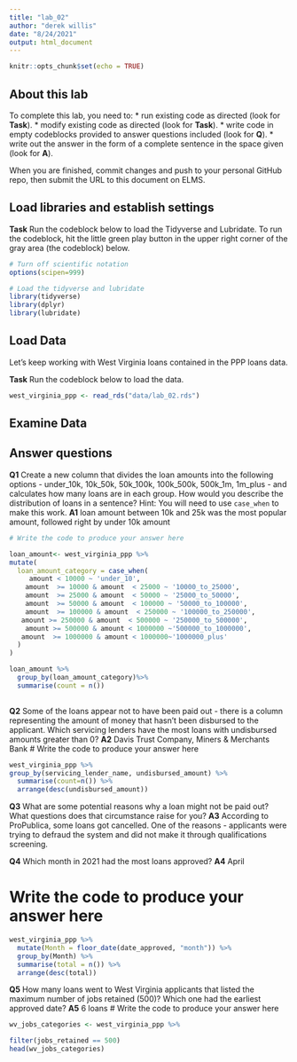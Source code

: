 ```yaml
---
title: "lab_02"
author: "derek willis"
date: "8/24/2021"
output: html_document
---
```


```r
knitr::opts_chunk$set(echo = TRUE)
```

## About this lab

To complete this lab, you need to:
* run existing code as directed (look for **Task**).
* modify existing code as directed (look for **Task**).
* write code in empty codeblocks provided to answer questions included (look for **Q**).
* write out the answer in the form of a complete sentence in the space given (look for **A**).

When you are finished, commit changes and push to your personal GitHub repo, then submit the URL to this document on ELMS.

## Load libraries and establish settings

**Task** Run the codeblock below to load the Tidyverse and Lubridate. To run the codeblock, hit the little green play button in the upper right corner of the gray area (the codeblock) below.

```r
# Turn off scientific notation
options(scipen=999)

# Load the tidyverse and lubridate
library(tidyverse)
library(dplyr)
library(lubridate)
```

## Load Data

Let's keep working with West Virginia loans contained in the PPP loans data.  

**Task** Run the codeblock below to load the data.

```r
west_virginia_ppp <- read_rds("data/lab_02.rds")
```

## Examine Data

## Answer questions

**Q1** Create a new column that divides the loan amounts into the following options - under_10k, 10k_50k, 50k_100k, 100k_500k, 500k_1m, 1m_plus - and calculates how many loans are in each group. How would you describe the distribution of loans in a sentence?
Hint: You will need to use `case_when` to make this work.
**A1** loan amount between 10k and 25k was the most popular amount, followed right by under 10k amount

```r
# Write the code to produce your answer here

loan_amount<- west_virginia_ppp %>%
mutate(
  loan_amount_category = case_when(
     amount < 10000 ~ 'under_10',
    amount  >= 10000 & amount  < 25000 ~ '10000_to_25000',
    amount  >= 25000 & amount  < 50000 ~ '25000_to_50000',
    amount  >= 50000 & amount  < 100000 ~ '50000_to_100000',
    amount  >= 100000 & amount  < 250000 ~ '100000_to_250000',
   amount >= 250000 & amount  < 500000 ~ '250000_to_500000',
    amount >= 500000 & amount < 1000000 ~'500000_to_1000000',
   amount  >= 1000000 & amount < 1000000~'1000000_plus'
  )
)
```

```r
loan_amount %>%
  group_by(loan_amount_category)%>%
  summarise(count = n())
  
```
**Q2** Some of the loans appear not to have been paid out - there is a column representing the amount of money that hasn't been disbursed to the applicant. Which servicing lenders have the most loans with undisbursed amounts greater than 0?
**A2** Davis Trust Company, Miners & Merchants Bank
# Write the code to produce your answer here
```r
west_virginia_ppp %>%
group_by(servicing_lender_name, undisbursed_amount) %>%
  summarise(count=n()) %>%
  arrange(desc(undisbursed_amount))
```



**Q3** What are some potential reasons why a loan might not be paid out? What questions does that circumstance raise for you?
**A3** According to ProPublica, some loans got cancelled. One of the reasons - applicants were trying to defraud the system and did not make it through qualifications screening. 

**Q4** Which month in 2021 had the most loans approved?
**A4** April 

# Write the code to produce your answer here

```r
west_virginia_ppp %>%
  mutate(Month = floor_date(date_approved, "month")) %>%
  group_by(Month) %>%
  summarise(total = n()) %>%
  arrange(desc(total))
```

**Q5** How many loans went to West Virginia applicants that listed the maximum number of jobs retained (500)? Which one had the earliest approved date?
**A5** 6 loans 
# Write the code to produce your answer here
```r
wv_jobs_categories <- west_virginia_ppp %>%

filter(jobs_retained == 500)
head(wv_jobs_categories)
```
 
